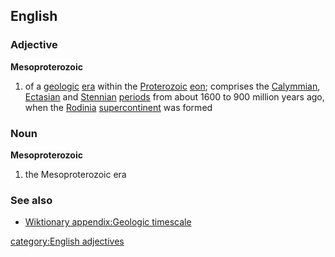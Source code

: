 ==English==
===Adjective===
{{wikipedia}}
'''Mesoproterozoic'''
#{{geology}} of a [[geologic]] [[era]] within the [[Proterozoic]] [[eon]]; comprises the [[Calymmian]], [[Ectasian]] and [[Stennian]] [[period]]s from about 1600 to 900 million years ago, when the [[Rodinia]] [[supercontinent]] was formed
===Noun===
'''Mesoproterozoic'''
#{{geology}} the Mesoproterozoic era
===See also===
*[[Wiktionary appendix:Geologic timescale]]
[[category:English adjectives]]